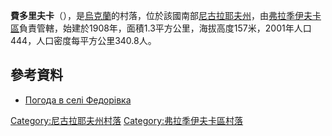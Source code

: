 {{coord|47|41|49|N|30|25|36|E|scale:100000|display=title}}

'''費多里夫卡'''（{{lang-uk|Федорівка}}），是[[烏克蘭|烏克蘭]]的村落，位於該國南部[[尼古拉耶夫州|尼古拉耶夫州]]，由[[弗拉季伊夫卡區|弗拉季伊夫卡區]]負責管轄，始建於1908年，面積1.3平方公里，海拔高度157米，2001年人口444，人口密度每平方公里340.8人。

==參考資料==
* [http://weather.in.ua/ua/nikolaevskaja/27105 Погода в селі Федорівка] {{Wayback|url=http://weather.in.ua/ua/nikolaevskaja/27105 |date=20160625063325 }}

[[Category:尼古拉耶夫州村落|Category:尼古拉耶夫州村落]]
[[Category:弗拉季伊夫卡區村落|Category:弗拉季伊夫卡區村落]]


{{Mykolaiv-geo-stub}}